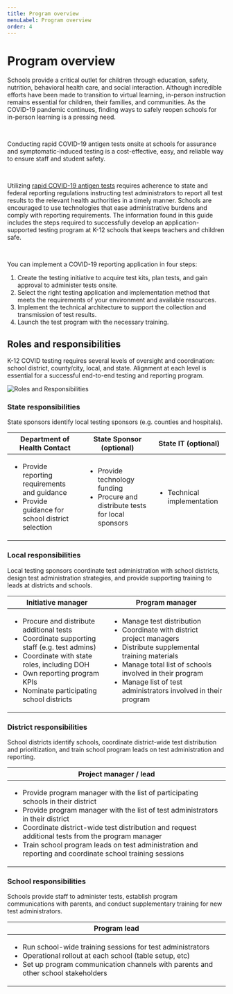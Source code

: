 ```yaml
---
title: Program overview
menuLabel: Program overview
order: 4
---
```


# Program overview

Schools provide a critical outlet for children through education, safety, nutrition, behavioral health care, and social interaction. Although incredible efforts have been made to transition to virtual learning, in-person instruction remains essential for children, their families, and communities. As the COVID-19 pandemic continues, finding ways to safely reopen schools for in-person learning is a pressing need.

<br>

Conducting rapid COVID-19 antigen tests onsite at schools for assurance and symptomatic-induced testing is a cost-effective, easy, and reliable way to ensure staff and student safety.

<br>

Utilizing [rapid COVID-19 antigen tests](https://www.cdc.gov/mmwr/volumes/69/wr/mm695152a3.htm) requires adherence to state and federal reporting regulations instructing test administrators to report all test results to the relevant health authorities in a timely manner. Schools are encouraged to use technologies that ease administrative burdens and comply with reporting requirements. The information found in this guide includes the steps required to successfully develop an application-supported testing program at K-12 schools that keeps teachers and children safe.

<br>

You can implement a COVID-19 reporting application in four steps:

1. Create the testing initiative to acquire test kits, plan tests, and gain approval to administer tests onsite.
2. Select the right testing application and implementation method that meets the requirements of your environment and available resources.
3. Implement the technical architecture to support the collection and transmission of test results.
4. Launch the test program with the necessary training.

## Roles and responsibilities

K-12 COVID testing requires several levels of oversight and coordination: school district, county/city, local, and state. Alignment at each level is essential for a successful end-to-end testing and reporting program.

![Roles and Responsibilities](images/roles.png)

### State responsibilities

State sponsors identify local testing sponsors (e.g. counties and hospitals).

<table style="width:100%">
  <thead>
    <tr>
      <th>Department of Health Contact</th>
      <th>State Sponsor (optional)</th>
      <th>State IT (optional)</th>
    </tr>
  </thead>
  <tbody>
    <tr>
      <td><ul><li>Provide reporting requirements and guidance</li><li>Provide guidance for school district selection</li></ul></td>
      <td><ul><li>Provide technology funding</li><li>Procure and distribute tests for local sponsors</li></ul></td>
      <td><ul><li>Technical implementation</li></ul></td>
    </tr>
  </tbody>
</table>

### Local responsibilities

Local testing sponsors coordinate test administration with school districts, design test administration strategies, and provide supporting training to leads at districts and schools.

<table style="width:100%">
  <thead>
    <tr>
      <th>Initiative manager</th>
      <th>Program manager</th>
    </tr>
  </thead>
  <tbody>
    <tr>
      <td><ul><li>Procure and distribute additional tests</li><li>Coordinate supporting staff (e.g. test admins)</li><li>Coordinate with state roles, including DOH</li><li>Own reporting program KPIs</li><li>Nominate participating school districts</li></ul></td>
      <td><ul><li>Manage test distribution</li><li>Coordinate with district project managers</li><li>Distribute supplemental training materials</li><li>Manage total list of schools involved in their program</li><li>Manage list of test administrators involved in their program</li></ul> </td>
    </tr>
  </tbody>
</table>

### District responsibilities

School districts identify schools, coordinate district-wide test distribution and prioritization, and train school program leads on test administration and reporting.

<table style="width:100%">
  <thead>
    <tr>
      <th>Project manager / lead</th>
    </tr>
  </thead>
  <tbody>
    <tr>
      <td><ul><li>Provide program manager with the list of participating schools in their district</li><li>Provide program manager with the list of test administrators in their district</li><li>Coordinate district-wide test distribution and request additional tests from the program manager</li><li>Train school program leads on test administration and reporting and coordinate school training sessions</li></ul></td>
    </tr>
  </tbody>
</table>

### School responsibilities

Schools provide staff to administer tests, establish program communications with parents, and conduct supplementary training for new test administrators.

<table style="width:100%">
  <thead>
    <tr>
      <th>Program lead</th>
    </tr>
    </thead>
  <tbody>
    <tr>
      <td><ul><li>Run school-wide training sessions for test administrators</li><li>Operational rollout at each school (table setup, etc)</li><li>Set up program communication channels with parents and other school stakeholders</li></ul></td>
    </tr>
  </tbody>
</table>
